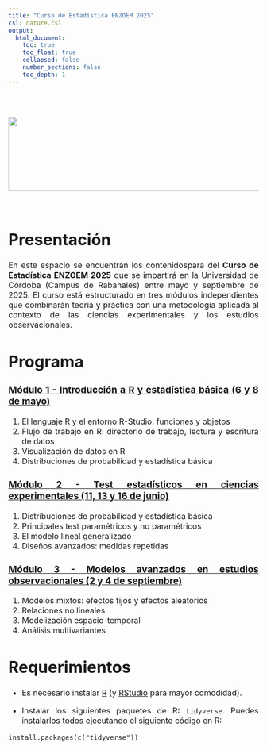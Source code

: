 ```yaml
---
title: "Curso de Estadística ENZOEM 2025"
csl: nature.csl
output: 
  html_document:
    toc: true
    toc_float: true
    collapsed: false
    number_sections: false
    toc_depth: 1
---
```


<style>
body {
text-align: justify}
</style>

<br/>
<br/>
<p align="center">
<img height=150 width=850 src="ENZOEM25.png"> </a>
</p>
<font size="3">
<br/>

 
# **Presentación**

 En este espacio se encuentran los contenidospara del **Curso de Estadística ENZOEM 2025** que se impartirá en la Universidad de Córdoba (Campus de Rabanales) entre mayo y septiembre de 2025. El curso está estructurado en tres módulos independientes que combinarán teoría y práctica con una metodología aplicada al contexto de las ciencias experimentales y los estudios observacionales.
 
# **Programa**

### [Módulo 1 - Introducción a R y estadística básica (6 y 8 de mayo)](https://jabiologo.github.io/web/tutorials/enzoem_1_1.html)

  1. El lenguaje R y el entorno R-Studio: funciones y objetos
  2. Flujo de trabajo en R: directorio de trabajo, lectura y escritura de datos
  3. Visualización de datos en R
  4. Distribuciones de probabilidad y estadística básica
  
### [Módulo 2 - Test estadísticos en ciencias experimentales (11, 13 y 16 de junio)]()

  1. Distribuciones de probabilidad y estadística básica
  2. Principales test paramétricos y no paramétricos
  3. El modelo lineal generalizado
  4. Diseños avanzados: medidas repetidas
  
### [Módulo 3 - Modelos avanzados en estudios observacionales (2 y 4 de septiembre)]()

  1. Modelos mixtos: efectos fijos y efectos aleatorios
  2. Relaciones no lineales
  3. Modelización espacio-temporal
  4. Análisis multivariantes


#  **Requerimientos**

  * Es necesario instalar [R](https://cloud.r-project.org/) (y  [RStudio](https://posit.co/download/rstudio-desktop/#download) para mayor comodidad).

  
  * Instalar los siguientes paquetes de R: `tidyverse`. Puedes instalarlos todos ejecutando el siguiente código en R:

```
install.packages(c("tidyverse"))
```